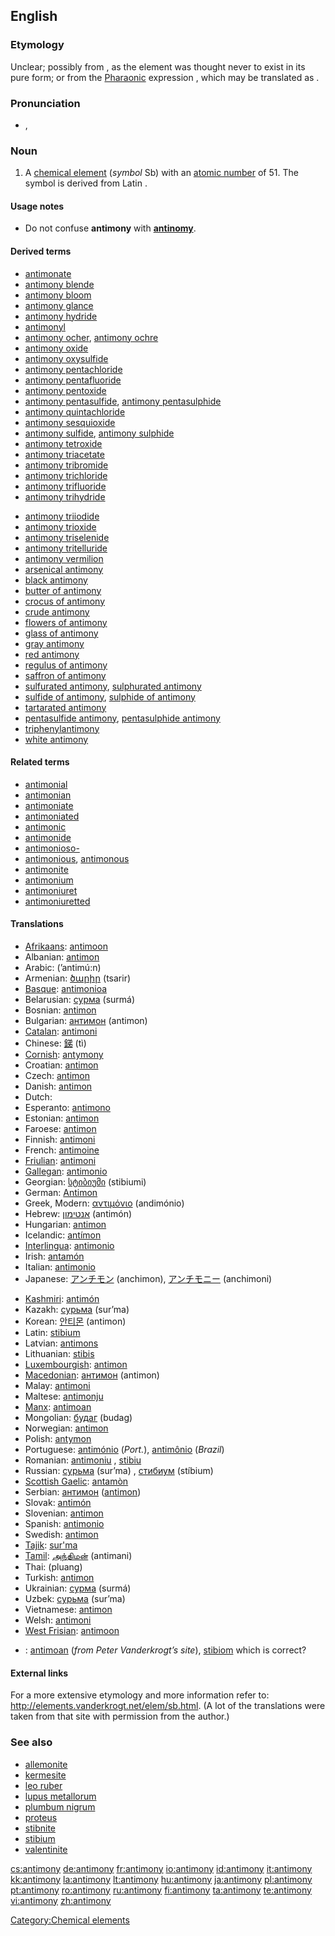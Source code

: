 {{elements|Sb|tin|Sn|tellurium|Te}}
==English==
{{wikipedia}}

===Etymology===
Unclear; possibly from {{etyl|el}} {{term|αντιμόνος|sc=Grek||tr=antimónos|opposed to solitude|lang=el}}, as the element was thought never to exist in its pure form; or from the [[Pharaonic]] expression {{term|Antos Ammon}}, which may be translated as {{term|||bloom of the god Ammon}}.

{{rfe|el or grc?}}

===Pronunciation===
* {{a|UK}} {{IPA|/ˈæn.tɪ.mə.niː/}}, {{SAMPA|/"{n.tI.m@.ni:/}}

===Noun===
{{en-noun|-}}

# A [[chemical element]] (''symbol'' Sb) with an [[atomic number]] of 51. The symbol is derived from Latin {{term|stibium|lang=la}}.

====Usage notes====
* Do not confuse '''antimony''' with '''[[antinomy]]'''.

====Derived terms====
{{rel-top|Derived terms}}
* [[antimonate]]
* [[antimony blende]]
* [[antimony bloom]]
* [[antimony glance]]
* [[antimony hydride]]
* [[antimonyl]]
* [[antimony ocher]], [[antimony ochre]]
* [[antimony oxide]]
* [[antimony oxysulfide]]
* [[antimony pentachloride]]
* [[antimony pentafluoride]]
* [[antimony pentoxide]]
* [[antimony pentasulfide]], [[antimony pentasulphide]]
* [[antimony quintachloride]]
* [[antimony sesquioxide]]
* [[antimony sulfide]], [[antimony sulphide]]
* [[antimony tetroxide]]
* [[antimony triacetate]]
* [[antimony tribromide]]
* [[antimony trichloride]]
* [[antimony trifluoride]]
* [[antimony trihydride]]
{{rel-mid}}
* [[antimony triiodide]]
* [[antimony trioxide]]
* [[antimony triselenide]]
* [[antimony tritelluride]]
* [[antimony vermilion]]
* [[arsenical antimony]]
* [[black antimony]]
* [[butter of antimony]]
* [[crocus of antimony]]
* [[crude antimony]]
* [[flowers of antimony]]
* [[glass of antimony]]
* [[gray antimony]]
* [[red antimony]]
* [[regulus of antimony]]
* [[saffron of antimony]]
* [[sulfurated antimony]], [[sulphurated antimony]]
* [[sulfide of antimony]], [[sulphide of  antimony]]
* [[tartarated antimony]]
* [[pentasulfide antimony]], [[pentasulphide antimony]]
* [[triphenylantimony]]
* [[white antimony]]
{{rel-bottom}}

====Related terms====
{{rfc|aren’t these derived as well?}}
* [[antimonial]]
* [[antimonian]]
* [[antimoniate]]
* [[antimoniated]]
* [[antimonic]]
* [[antimonide]]
* [[antimonioso-]]
* [[antimonious]], [[antimonous]]
* [[antimonite]]
* [[antimonium]]
* [[antimoniuret]]
* [[antimoniuretted]]

====Translations====
{{trans-top|chemical element}}
* [[Afrikaans]]: [[antimoon]]
* Albanian: [[antimon]]
* Arabic: {{Arab|[[انتيمون]]}} (’antimú:n) {{m}}
* Armenian: [[ծարիր]] (tsarir)
* [[Basque]]: [[antimonioa]]
* Belarusian: [[сурма]] (surmá) {{f}}
* Bosnian: [[antimon]]
* Bulgarian: [[антимон]] (antimon) {{m}}
* [[Catalan]]: [[antimoni]]
* Chinese: [[銻]] (tì)
* [[Cornish]]: [[antymony]]
* Croatian: [[antimon]]
* Czech: [[antimon]] {{m}}
* Danish: [[antimon]]
* Dutch: {{t|nl|antimoon|n}}
* Esperanto: [[antimono]]
* Estonian: [[antimon]]
* Faroese: [[antimon]]
* Finnish: [[antimoni]]
* French: [[antimoine]] {{m}}
* [[Friulian]]: [[antimoni]]
* [[Gallegan]]: [[antimonio]]
* Georgian: [[სტიბიუმი]] (stibiumi)
* German: [[Antimon]] {{n}}
* Greek, Modern: [[αντιμόνιο]] (andimónio) {{n}}
* Hebrew: [[אנטימון]] (antimón)
* Hungarian: [[antimon]]
* Icelandic: [[antímon]]
* [[Interlingua]]: [[antimonio]]
* Irish: [[antamón]]
* Italian: [[antimonio]] {{m}}
* Japanese: [[アンチモン]] (anchimon), [[アンチモニー]] (anchimoni)
{{trans-mid}}
* [[Kashmiri]]: [[antimón]]
* Kazakh: [[сурьма]] (sur’ma)
* Korean: [[안티몬]] (antimon)
* Latin: [[stibium]]
* Latvian: [[antimons]]
* Lithuanian: [[stibis]]
* [[Luxembourgish]]: [[antimon]]
* [[Macedonian]]: [[антимон]] (antimon) {{m}}
* Malay: [[antimoni]]
* Maltese: [[antimonju]]
* [[Manx]]: [[antimoan]]
* Mongolian: [[будаг]] (budag)
* Norwegian: [[antimon]]
* Polish: [[antymon]] {{m}}
* Portuguese: [[antimónio]] (''Port.''), [[antimônio]] (''Brazil'') {{m}}
* Romanian: [[antimoniu]] {{n}}, [[stibiu]]
* Russian: [[сурьма]] (sur’ma) {{f}}, [[стибиум]] (stíbium) {{m}}
* [[Scottish Gaelic]]: [[antamòn]]
* Serbian: [[антимон]] ([[antimon]]) {{m}}
* Slovak: [[antimón]]
* Slovenian: [[antimon]]
* Spanish: [[antimonio]] {{m}}
* Swedish: [[antimon]]
* [[Tajik]]: [[sur'ma]]
* [[Tamil]]: [[அந்திமன்]] (antimani)
* Thai: {{Thai|[[พลวง]]}} (pluang)
* Turkish: [[antimon]]
* Ukrainian: [[сурма]] (surmá) {{f}}
* Uzbek: [[сурьма]] (sur’ma)
* Vietnamese: [[antimon]]
* Welsh: [[antimoni]]
* [[West Frisian]]: [[antimoon]] {{n}}
{{trans-bottom}}

<!--Remove this section once all of the translations below have been moved into the tables above.-->
{{checktrans-top}}
* {{ttbc|Breton}}: [[antimoan]] (''from Peter Vanderkrogt’s site''), [[stibiom]] {{m}} which is correct?
{{trans-bottom}}

====External links====
For a more extensive etymology and more information refer to:
http://elements.vanderkrogt.net/elem/sb.html.
(A lot of the translations were taken from that site with permission from the author.)

===See also===
* [[allemonite]]
* [[kermesite]]
* [[leo ruber]]
* [[lupus metallorum]]
* [[plumbum nigrum]]
* [[proteus]]
* [[stibnite]]
* [[stibium]]
* [[valentinite]]

[[Category:Chemical elements]]

[[cs:antimony]]
[[de:antimony]]
[[fr:antimony]]
[[io:antimony]]
[[id:antimony]]
[[it:antimony]]
[[kk:antimony]]
[[la:antimony]]
[[lt:antimony]]
[[hu:antimony]]
[[ja:antimony]]
[[pl:antimony]]
[[pt:antimony]]
[[ro:antimony]]
[[ru:antimony]]
[[fi:antimony]]
[[ta:antimony]]
[[te:antimony]]
[[vi:antimony]]
[[zh:antimony]]